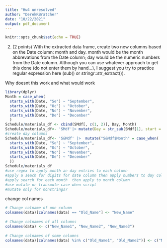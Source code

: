 ```yaml
---
title: "Hw4 unresolved"
author: "DerekRBratcher"
date: "10/22/2021"
output: pdf_document
---
```


```r
knitr::opts_chunk$set(echo = TRUE)
```

2. (2 points) With the extracted data frame, create two new columns based on the Date column: month and day. month would be the month abbrevations from the Date column; day would be the numeric numbers from the Date column. Although you can use whatever approach to get this done (do not enter them by hand…), I suggest you try to practice regular expression here (sub() or stringr::str_extract()).


Why doesnt this work and what would work 
```r
library(dplyr)
Month = case_when( 
  starts_with(Date, "Se") ~ "September",
  starts_with(Date, "Oc") ~ "October",
  starts_with(Date, "No") ~ "November",
  starts_with(Date, "De") ~ "December"
  )
Schedule/materials_df <- cbind(SMdf[, c(1, 2)], Day, Month)
Schedule/materials_df<- 'SMdf'|> mutate(Day = str_sub(SMdf[1], start = -2, end = -1))
#create day columns
Schedule/materials_df<- 'S&Mdf' |>  mutate("S&Mdf$Month" = case_when( 
  starts_with(Date, "Se") ~ "September",
  starts_with(Date, "Oc") ~ "October",
  starts_with(Date, "No") ~ "November",
  starts_with(Date, "De") ~ "December"
  ))
Schedule/materials_df
#use regex to apply month an day entries to each column
#apply a seach for digits for date column then apply numbers to day column
#apply search for each month  then apply to month column
#use mutate or transmute case when script
#mutate only for nonstrings?
```
change col names
```r
# Change colname of one column
colnames(data)[colnames(data) == "Old_Name"] <- "New_Name"
 
# Change colnames of all columns
colnames(data) <- c("New_Name1", "New_Name2", "New_Name3")
 
# Change colnames of some columns
colnames(data)[colnames(data) %in% c("Old_Name1", "Old_Name2")] <- c("New_Name1", "New_Name2")

```

